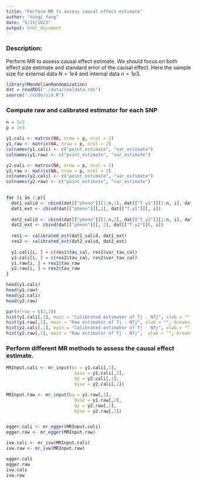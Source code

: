 ```yaml
---
title: "Perform MR to assess causal effect estimate"
author: "Yunqi Yang"
date: "5/15/2023"
output: html_document
---
```


### Description: 

Perform MR to assess causal effect estimate. We should focus on both effect size estimate and standard error of the causal effect. Here the sample size for external data $N=1e4$ and internal data $n=1e3$. 

```r
library(MendelianRandomization)
dat = readRDS("./data/realdata.rds")
source("./code/sim.R")
```

### Compute raw and calibrated estimator for each SNP
```r

n = 1e3
p = 1e3

y1.cali <- matrix(NA, nrow = p, ncol = 2)
y1.raw <- matrix(NA, nrow = p, ncol = 2)
colnames(y1.cali) <- c("point_estimate", "var_estimate")
colnames(y1.raw) <- c("point_estimate", "var_estimate")

y2.cali <- matrix(NA, nrow = p, ncol = 2)
y2.raw <- matrix(NA, nrow = p, ncol = 2)
colnames(y2.cali) <- c("point_estimate", "var_estimate")
colnames(y2.raw) <- c("point_estimate", "var_estimate")

  
for (i in 1:p){
  dat1_valid <- cbind(dat[["pheno"]][1:n,1], dat[["T.y1"]][1:n, i], dat[["NT.y1"]][1:n, i]) 
  dat1_ext <- cbind(dat[["pheno"]][,1], dat[["T.y1"]][, i]) 
  
  dat2_valid <- cbind(dat[["pheno"]][1:n,2], dat[["T.y2"]][1:n, i], dat[["NT.y2"]][1:n, i]) 
  dat2_ext <- cbind(dat[["pheno"]][, 2], dat[["T.y2"]][, i]) 
  
  res1 <- calibrated_est(dat1_valid, dat1_ext)
  res2 <- calibrated_est(dat2_valid, dat2_ext)
  
  y1.cali[i, ] = c(res1$tau_cal, res1$var_tau_cal)
  y2.cali[i, ] = c(res2$tau_cal, res2$var_tau_cal)
  y1.raw[i, ] = res1$tau_raw
  y2.raw[i, ] = res2$tau_raw
}

head(y1.cali)
head(y1.raw)
head(y2.cali)
head(y2.raw)
```

```r
par(mfrow = c(2,2))
hist(y1.cali[,1], main = "Calibrated estimator of Tj - NTj", xlab = "", breaks  = 20)
hist(y1.raw[,1], main = "Raw estimator of Tj - NTj", xlab = "", breaks  = 20)
hist(y2.cali[,1], main = "Calibrated estimator of Tj - NTj", xlab = "", breaks  = 20)
hist(y2.raw[,1], main = "Raw estimator of Tj - NTj",  xlab = "", breaks  = 20)
```

### Perform different MR methods to assess the causal effect estimate.
```r

MRInput.cali <- mr_input(bx = y1.cali[,1],
                          bxse = y1.cali[,2],
                          by = y2.cali[,1],
                          byse = y2.cali[,2])

MRInput.raw <- mr_input(bx = y1.raw[,1],
                          bxse = y1.raw[,2],
                          by = y2.raw[,1],
                          byse = y2.raw[,2])


egger.cali <- mr_egger(MRInput.cali)
egger.raw <- mr_egger(MRInput.raw)

ivw.cali <- mr_ivw(MRInput.cali)
ivw.raw <- mr_ivw(MRInput.raw)
```

```r
egger.cali
egger.raw
ivw.cali
ivw.raw
```

